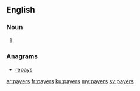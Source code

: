 ==English==

===Noun===
{{head|en|plural}}

# {{plural of|payer|lang=en|nocat=1}}

===Anagrams===
* [[repays#English|repays]]

[[ar:payers]]
[[fr:payers]]
[[ku:payers]]
[[my:payers]]
[[sv:payers]]